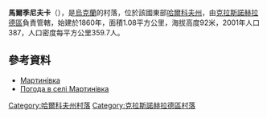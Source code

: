 {{coord|49|18|58|N|35|24|46|E|scale:100000_region:UA|display=title}}

'''馬爾季尼夫卡'''（{{lang-uk|Мартинівка}}），是[[烏克蘭|烏克蘭]]的村落，位於該國東部[[哈爾科夫州|哈爾科夫州]]，由[[克拉斯諾赫拉德區|克拉斯諾赫拉德區]]負責管轄，始建於1860年，面積1.08平方公里，海拔高度92米，2001年人口387，人口密度每平方公里359.7人。

==參考資料==
* [http://w1.c1.rada.gov.ua/pls/z7502/A005?rdat1=09.01.2009&rf7571=33426 Мартинівка]{{dead link|date=2018年5月 |bot=InternetArchiveBot |fix-attempted=yes }}
* [http://weather.in.ua/ua/har'kovskaja/15158 Погода в селі Мартинівка]

{{DEFAULTSORT:Мартинівка}}
[[Category:哈爾科夫州村落|Category:哈爾科夫州村落]]
[[Category:克拉斯諾赫拉德區村落|Category:克拉斯諾赫拉德區村落]]


{{Kharkiv-geo-stub}}